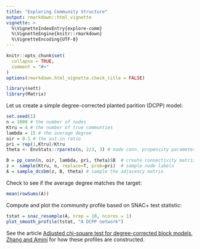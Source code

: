 ```yaml
---
title: "Exploring Community Structure"
output: rmarkdown::html_vignette
vignette: >
  %\VignetteIndexEntry{explore-comm}
  %\VignetteEngine{knitr::rmarkdown}
  %\VignetteEncoding{UTF-8}
---
```


```r
knitr::opts_chunk$set(
  collapse = TRUE,
  comment = "#>"
)
options(rmarkdown.html_vignette.check_title = FALSE)
```

```r
library(nett)
library(Matrix)
```

Let us create a simple degree-corrected planted parition (DCPP) model:
```r
set.seed(1)
n = 1000 # the number of nodes
Ktru = 4 # the number of true communties
lambda = 15 # the average degree
oir = 0.1 # the out-in ratio
pri = rep(1,Ktru)/Ktru
theta <- EnvStats::rpareto(n, 2/3, 3) # node conn. propensity parameter

B = pp_conn(n, oir, lambda, pri, theta)$B  # create connectivity matrix
z =  sample(Ktru, n, replace=T, prob=pri)  # sample node labels
A = sample_dcsbm(z, B, theta) # sample the adjacency matrix
```
Check to see if the average degree matches the target:
```r
mean(rowSums(A))
```
Compute and plot the community profile based on SNAC+ test statistic:
```r
tstat = snac_resample(A, nrep = 10, ncores = 1)
plot_smooth_profile(tstat, "A DCPP network")
```

See the article [Adjusted chi-square test for degree-corrected block models, Zhang and Amini](https://arxiv.org/abs/2012.15047) for how these profiles are constructed.
